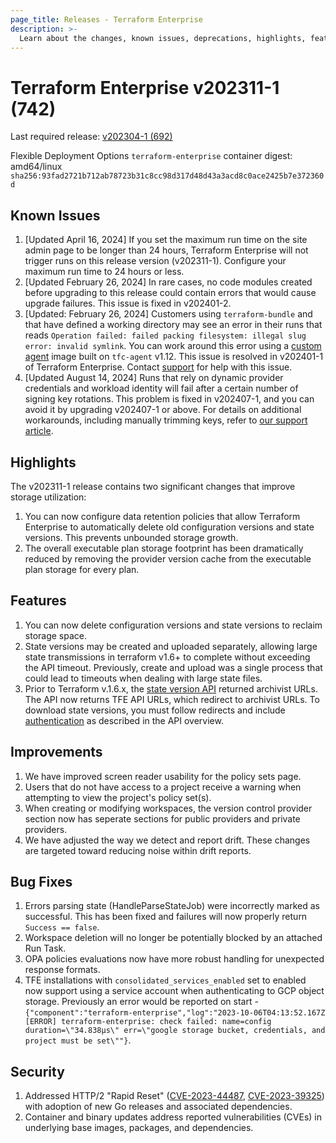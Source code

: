 ```yaml
---
page_title: Releases - Terraform Enterprise
description: >-
  Learn about the changes, known issues, deprecations, highlights, features, improvements, bug fixes, and security fixes for the v202311-1 (742) release.
---
```


# Terraform Enterprise v202311-1 (742)

Last required release: [v202304-1 (692)](/terraform/enterprise/releases/2023/v202304-1)

Flexible Deployment Options `terraform-enterprise` container digest: amd64/linux `sha256:93fad2721b712ab78723b31c8cc98d317d48d43a3acd8c0ace2425b7e372360d`

## Known Issues
1. [Updated April 16, 2024] If you set the maximum run time on the site admin page to be longer than 24 hours, Terraform Enterprise will not trigger runs on this release version (v202311-1). Configure your maximum run time to 24 hours or less. 
1. [Updated February 26, 2024] In rare cases, no code modules created before upgrading to this release could contain errors that would cause upgrade failures. This issue is fixed in v202401-2.
1. [Updated: February 26, 2024] Customers using `terraform-bundle` and that have defined a working directory may see an error in their runs that reads `Operation failed: failed packing filesystem: illegal slug error: invalid symlink`. You can work around this error using a [custom agent](/terraform/enterprise/flexible-deployments/install/custom-image) image built on `tfc-agent` v1.12. This issue is resolved in v202401-1 of Terraform Enterprise. Contact [support](https://support.hashicorp.com) for help with this issue. 
1. [Updated August 14, 2024] Runs that rely on dynamic provider credentials and workload identity will fail after a certain number of signing key rotations. This problem is fixed in v202407-1, and you can avoid it by upgrading v202407-1 or above. For details on additional workarounds, including manually trimming keys, refer to [our support article](https://support.hashicorp.com/hc/en-us/articles/31715716966419-Issue-with-OIDC-Vault-key-rotation-mechanism-to-incorrectly-identify-the-newest-signing-key).

## Highlights
The v202311-1 release contains two significant changes that improve storage utilization:
1. You can now configure data retention policies that allow Terraform Enterprise to automatically delete old configuration versions and state versions. This prevents unbounded storage growth.
1. The overall executable plan storage footprint has been dramatically reduced by removing the provider version cache from the executable plan storage for every plan.

## Features
1. You can now delete configuration versions and state versions to reclaim storage space.
1. State versions may be created and uploaded separately, allowing large state transmissions in terraform v1.6+ to complete without exceeding the API timeout. Previously, create and upload was a single process that could lead to timeouts when dealing with large state files.
1. Prior to Terraform v.1.6.x, the [state version API](/terraform/enterprise/api-docs/state-versions#attributes) returned archivist URLs. The API now returns TFE API URLs, which redirect to archivist URLs. To download state versions, you must follow redirects and include [authentication](/terraform/enterprise/api-docs#authentication) as described in the API overview.

## Improvements
1. We have improved screen reader usability for the policy sets page.
1. Users that do not have access to a project receive a warning when attempting to view the project's policy set(s).
1. When creating or modifying workspaces, the version control provider section now has seperate sections for public providers and private providers.
1. We have adjusted the way we detect and report drift.  These changes are targeted toward reducing noise within drift reports.

## Bug Fixes
1. Errors parsing state (HandleParseStateJob) were incorrectly marked as successful. This has been fixed and failures will now properly return `Success == false`.
1. Workspace deletion will no longer be potentially blocked by an attached Run Task.
1. OPA policies evaluations now have more robust handling for unexpected response formats.
1. TFE installations with `consolidated_services_enabled` set to enabled now support using a service account when authenticating to GCP object storage. Previously an error would be reported on start - `{"component":"terraform-enterprise","log":"2023-10-06T04:13:52.167Z [ERROR] terraform-enterprise: check failed: name=config duration=\"34.838µs\" err=\"google storage bucket, credentials, and project must be set\""}`.

## Security
1. Addressed HTTP/2 "Rapid Reset" ([CVE-2023-44487](https://cve.mitre.org/cgi-bin/cvename.cgi?name=CVE-2023-44487), [CVE-2023-39325](https://cve.mitre.org/cgi-bin/cvename.cgi?name=CVE-2023-39325)) with adoption of new Go releases and associated dependencies.
1. Container and binary updates address reported vulnerabilities (CVEs) in underlying base images, packages, and dependencies.

